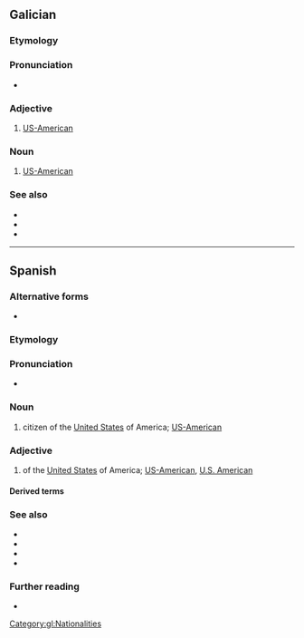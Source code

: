 {{also|estado-unidense}}
==Galician==

===Etymology===
{{suffix|gl|Estados Unidos|ense|gloss1=United States}}

===Pronunciation===
* {{IPA|gl|/ɪs.ta.ðow.niˈðen.sɪ/}}

===Adjective===
{{gl-adj}}

# [[US-American]]

===Noun===
{{gl-noun|mf}}

# [[US-American]]

===See also===
* {{l|gl|americano}}
* {{l|gl|gringo}}
* {{l|gl|norteamericano}}

[[Category:gl:Nationalities]]

----

==Spanish==

===Alternative forms===
* {{alter|es|estadunidense||Honduras|Mexico}}

===Etymology===
{{suffix|es|Estados Unidos|ense|gloss1=United States}}

===Pronunciation===
{{es-IPA|estádounidénse}}
{{es-IPA|estádo'unidénse}}
* {{audio|es|LL-Q1321 (spa)-Millars-estadounidense.wav|Audio (Spain)}}

===Noun===
{{es-noun|mf}}

# citizen of the [[United States]] of America; [[US-American]]

===Adjective===
{{es-adj}}

# of the [[United States]] of America; [[US-American]], [[U.S. American]]

====Derived terms====
{{col3|es
|afroestadounidense
|angloestadounidense
|inglés estadounidense
|virgenense estadounidense
|sinoestadounidense
}}

===See also===
* {{l|es|americano}}
* {{l|es|yanqui}}
* {{l|es|gringo}}
* {{l|es|norteamericano}}

===Further reading===
* {{R:es:DRAE}}

{{C|es|Demonyms|Nationalities}}
